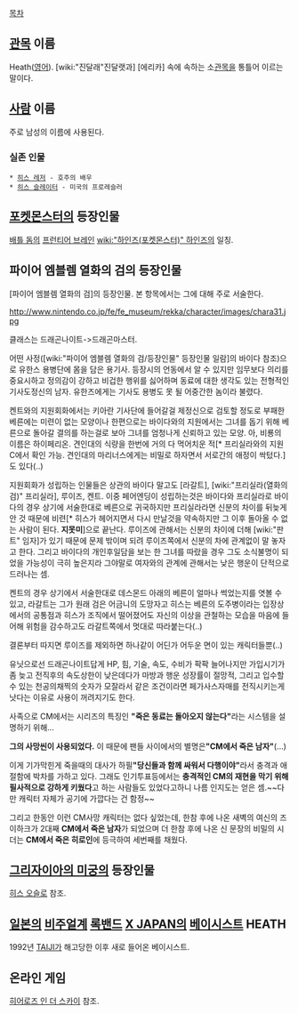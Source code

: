 [[목차]]

== [[관목]] 이름 ==
Heath([[영어]]). [wiki:"진달래"진달랫과] [에리카] 속에 속하는 소[[관목]]을 통틀어 이르는 말이다.

== [[사람]] 이름 ==
주로 남성의 이름에 사용된다.

=== 실존 인물 ===

 * [[히스 레저]] - 호주의 배우
 * [[히스 슬레이터]] - 미국의 프로레슬러

== [[포켓몬스터]]의 등장인물 ==
[[배틀 돔]]의 [[프런티어 브레인]] [[wiki:"하인즈(포켓몬스터)" 하인즈]]의 일칭.

== 파이어 엠블렘 열화의 검의 등장인물 ==
[파이어 엠블렘 열화의 검]의 등장인물. 본 항목에서는 그에 대해 주로 서술한다.

http://www.nintendo.co.jp/fe/fe_museum/rekka/character/images/chara31.jpg

클래스는 드래곤나이트->드래곤마스터.

어떤 사정([wiki:"파이어 엠블렘 열화의 검/등장인물" 등장인물 일람]의 바이다 참조)으로 유한스 용병단에 몸을 담은 용기사.
등장시의 언동에서 알 수 있지만 임무보다 의리를 중요시하고 정의감이 강하고 비겁한 행위를 싫어하며 동료에 대한 생각도 있는 전형적인 기사도정신의 남자. 유한즈에게는 기사도 용병도 못 될 어중간한 놈이라 불렸다.

켄트와의 지원회화에서는 키아란 기사단에 들어갈걸 제정신으로 검토할 정도로 부패한 베른에는 미련이 없는 모양이나 한편으로는 바이다와의 지원에서는 그녀를 돕기 위해 베른으로 돌아갈 결의를 하는걸로 보아 그녀를 엄청나게 신뢰하고 있는 모양. 아, 비룡의 이름은 하이페리온. 견인대의 식량을 한번에 거의 다 먹어치운 적[* 프리실라와의 지원 C에서 확인 가능. 견인대의 마리너스에게는 비밀로 하자면서 서로간의 애정이 싹텄다.]도 있다(..)

지원회화가 성립하는 인물들은 상관의 바이다 말고도 [라갈트], [wiki:"프리실라(열화의 검)" 프리실라], 루이즈, 켄트.
이중 페어엔딩이 성립하는것은 바이다와 프리실라로 바이다의 경우 상기에 서술한대로 베른으로 귀국하지만 프리실라라면 신분의 차이를 뒤늦게 안 것 때문에 비련[* 히스가 헤어지면서 다시 만날것을 약속하지만 그 이후 돌아올 수 없는 사람이 된다. '''지못미''']으로 끝난다. 루이즈에 관해서는 신분의 차이에 더해 [wiki:"판트" 임자]가 있기 때문에 문제 밖이며 되려 루이즈쪽에서 신분의 차에 관계없이 말 놓자고 한다. 그리고 바이다의 개인후일담을 보는 한 그녀를 따랐을 경우 그도 소식불명이 되었을 가능성이 극히 높은지라 그야말로 여자와의 관계에 관해서는 낮은 행운이 단적으로 드러나는 셈.

켄트의 경우 상기에서 서술한대로 데스몬드 아래의 베른이 얼마나 썩었는지를 엿볼 수 있고, 라갈트는 그가 원래 검은 어금니의 도망자고 히스는 베른의 도주병이라는 입장상에서의 공통점과 히스가 조직에서 떨어졌어도 자신의 이상을 관철하는 모습을 마음에 들어해 위험을 감수하고도 라갈트쪽에서 멋대로 따라붙는다(..)

결론부터 따지면 루이즈를 제외하면 하나같이 어딘가 어두운 면이 있는 캐릭터들뿐(..)

유닛으로선 드래곤나이트답게 HP, 힘, 기술, 속도, 수비가 팍팍 늘어나지만 가입시기가 좀 늦고 전직후의 속도상한이 낮은데다가 마방과 행운 성장률이 절망적, 그리고 입수할 수 있는 천공의채찍의 숫자가 모잘라서 같은 조건이라면 페가사스자매를 전직시키는게 낫다는 이유로 사용이 꺼려지기도 한다.

사족으로 CM에서는 시리즈의 특징인 ''' "죽은 동료는 돌아오지 않는다" '''라는 시스템을 설명하기 위해…

{{{#!html
<embed src="http://www.youtube.com/v/xJYp5-UDasU?version=3&amp;hl=ja_JP&amp;rel=0" type="application/x-shockwave-flash" width="420" height="315" allowscriptaccess="always" allowfullscreen="true"></embed>
}}}

'''그의 사망씬이 사용되었다.''' 이 때문에 팬들 사이에서의 별명은''' "CM에서 죽은 남자" '''(…) 

이게 기가막힌게 죽을때의 대사가 하필''' "당신들과 함께 싸워서 다행이야" '''라서 충격과 애절함에 박차를 가하고 있다. 그래도 인기투표등에서는 '''충격적인 CM의 재현을 막기 위해 필사적으로 강하게 키웠다'''고 하는 사람들도 있었다고하니 나름 인지도는 얻은 셈.~~다만 캐릭터 자체가 공기에 가깝다는 건 함정~~

그리고 한동안 이런 CM사망 캐릭터는 없다 싶었는데, 한참 후에 나온 새벽의 여신의 즈이하크가 2대째 '''CM에서 죽은 남자'''가 되었으며 더 한참 후에 나온 신 문장의 비밀의 시더는 '''CM에서 죽은 히로인'''에 등극하여 세번째를 채웠다.
== [[그리자이아의 미궁]]의 등장인물 ==
[[히스 오슬로]] 참조.

== [[일본]]의 [[비주얼계]] [[록밴드]] [[X JAPAN]]의 [[베이시스트]] HEATH ==
1992년 [[TAIJI]]가 해고당한 이후 새로 들어온 베이시스트.


== 온라인 게임 ==
[[히어로즈 인 더 스카이]] 참조.
